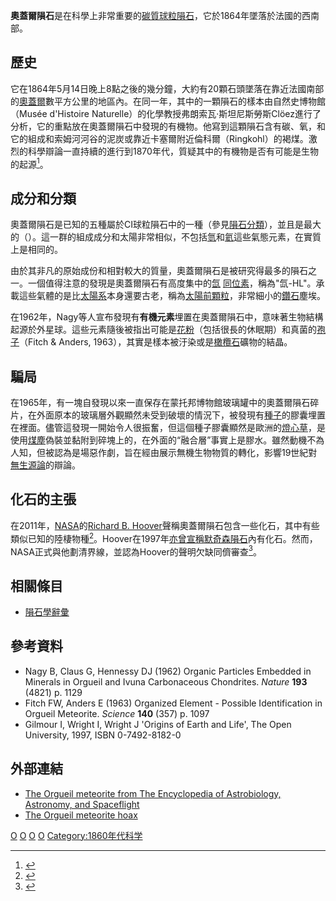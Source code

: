 {{Infobox meteorite
|Name= 奧蓋爾
|Image= 
|Image_caption=
|Type= [[球粒隕石|球粒隕石]]
|Class= [[碳質球粒隕石|碳質球粒隕石]]
|Group= CI1
|Structural_classification= 
|Composition= 
|Shock= 
|Weathering= 
|Country= [[法國|法國]]
|Region= [[南部-庇里牛斯|南部-庇里牛斯]]
|Lat_Long= {{coord|43|53|N|1|23|E|display=inline,title}}<ref name=metbulldb>{{metbull|18026|Orgueil}}</ref>
|Observed_fall= Yes
|Fall_date= May 14, 1864年5月14日
|Found_date= 
|TKW= 14 kg
|Image2= Orgueil_meteorite_old.jpg
|Image2_caption= 來自奧蓋爾隕石單獨碎片的原始繪圖。
}}

'''奧蓋爾隕石'''是在科學上非常重要的[[碳質球粒隕石|碳質球粒隕石]]，它於1864年墜落於法國的西南部。

== 歷史 ==
它在1864年5月14日晚上8點之後的幾分鐘，大約有20顆石頭墜落在靠近法國南部的[[奧蓋爾|奧蓋爾]]數平方公里的地區內。在同一年，其中的一顆隕石的樣本由自然史博物館（Musée d'Histoire Naturelle）的化學教授弗朗索瓦·斯坦尼斯勞斯Clöez進行了分析，它的重點放在奧蓋爾隕石中發現的有機物。他寫到這顆隕石含有碳、氧，和它的組成和索姆河河谷的泥炭或靠近卡塞爾附近倫科爾（Ringkohl）的褐煤。激烈的科學辯論一直持續的進行到1870年代，質疑其中的有機物是否有可能是生物的起源<ref>{{cite book |title=Cosmic Debris: Meteorites in History |url=https://archive.org/details/cosmicdebrismete0000burk |last=Burke |first=John G. |year=1986 |publisher=University of California Press |location=Berkeley and Los Angeles, California |isbn=0-520-05651-5 |pages=[https://archive.org/details/cosmicdebrismete0000burk/page/168 168]–169}}</ref>。

== 成分和分類 ==
奧蓋爾隕石是已知的五種屬於CI球粒隕石中的一種（參見[[隕石分類|隕石分類]]），並且是最大的（{{convert|14|kg}}）。這一群的組成成分和太陽非常相似，不包括[[氫|氫]]和[[氦|氦]]這些氣態元素，在實質上是相同的。  

由於其非凡的原始成份和相對較大的質量，奧蓋爾隕石是被研究得最多的隕石之一。一個值得注意的發現是奧蓋爾隕石有高度集中的[[氙|氙]] [[同位素|同位素]]，稱為"氙-HL"。承載這些氣體的是比[[太陽系|太陽系]]本身還要古老，稱為[[太陽前顆粒|太陽前顆粒]]，非常細小的[[鑽石|鑽石]]塵埃。

在1962年，Nagy等人宣布發現有'''有機元素'''埋置在奧蓋爾隕石中，意味著生物結構起源於外星球。這些元素隨後被指出可能是[[花粉|花粉]]（包括很長的休眠期）和真菌的[[孢子|孢子]]（Fitch & Anders, 1963），其實是樣本被汙染或是[[橄欖石|橄欖石]]礦物的結晶。

== 騙局 ==
在1965年，有一塊自發現以來一直保存在蒙托邦博物館玻璃罐中的奧蓋爾隕石碎片，在外面原本的玻璃層外觀顯然未受到破壞的情況下，被發現有[[種子|種子]]的膠囊埋置在裡面{{Citation needed|date=January 2013}}。儘管這發現一開始令人很振奮，但這個種子膠囊顯然是歐洲的[[燈心草科|燈心草]]，是使用[[煤塵|煤塵]]偽裝並黏附到碎塊上的，在外面的“融合層”事實上是膠水。雖然動機不為人知，但被認為是場惡作劇，旨在經由展示無機生物物質的轉化，影響19世紀對[[自然發生|無生源論]]的辯論。

== 化石的主張 ==
{{Main|Journal of Cosmology#Hoover paper controversy}}
在2011年，[[NASA|NASA]]的[[Richard_B._Hoover|Richard B. Hoover]]聲稱奧蓋爾隕石包含一些化石，其中有些類似已知的陸棲物種<ref>{{cite journal | url=http://sdcc3.ucsd.edu/~ir118/Leiden2010/Hoover_JOC_MS.pdf | format=PDF | journal=[[Journal_of_Cosmology|Journal of Cosmology]] | year=2011 | volume=13 | title=Fossils of Cyanobacteria in CI1 Carbonaceous Meteorites:  Implications to Life on Comets, Europa, and Enceladus | first=Richard B. | last=Hoover | accessdate=2011-03-05 | archive-date=2018-10-04 | archive-url=https://web.archive.org/web/20181004204036/http://sdcc3.ucsd.edu/~ir118/Leiden2010/Hoover_JOC_MS.pdf | dead-url=no }}</ref>。Hoover在1997年[[1997年古生物學|亦曾宣稱]][[默奇森隕石|默奇森隕石]]內有化石。然而，NASA正式與他劃清界線，並認為Hoover的聲明欠缺同儕審查<ref>{{cite news | first = Kerry Sheridan | title = NASA shoots down alien fossil claims | date = 7 March 2011 | url = http://www.abc.net.au/news/stories/2011/03/08/3157645.htm | work = ABC News | accessdate = 2011-03-07 | archive-date = 2011-06-29 | archive-url = https://web.archive.org/web/20110629011606/http://www.abc.net.au/news/stories/2011/03/08/3157645.htm | dead-url = no }}</ref>。

== 相關條目 ==
* [[隕石學辭彙|隕石學辭彙]]

== 參考資料 ==
{{Reflist}}
*Nagy B, Claus G, Hennessy DJ (1962) Organic Particles Embedded in Minerals in Orgueil and Ivuna Carbonaceous Chondrites. ''Nature'' '''193''' (4821) p. 1129
*Fitch FW, Anders E (1963) Organized Element - Possible Identification in Orgueil Meteorite. ''Science'' '''140''' (357) p. 1097
*Gilmour I, Wright I, Wright J 'Origins of Earth and Life', The Open University, 1997, ISBN 0-7492-8182-0

== 外部連結 ==
*[http://www.daviddarling.info/encyclopedia/O/Orgueil.html The Orgueil meteorite from The Encyclopedia of Astrobiology, Astronomy, and Spaceflight] {{Wayback|url=http://www.daviddarling.info/encyclopedia/O/Orgueil.html |date=20210303045419 }}
*[https://web.archive.org/web/20050403120013/http://museumofhoaxes.com/orgueil.html The Orgueil meteorite hoax]

{{隕石}}

[[Category:球粒隕石|O]]
[[Category:墜落隕石|O]]
[[Category:天體生物學|O]]
[[Category:科學騙局|O]]
[[Category:1860年代科学|Category:1860年代科学]]